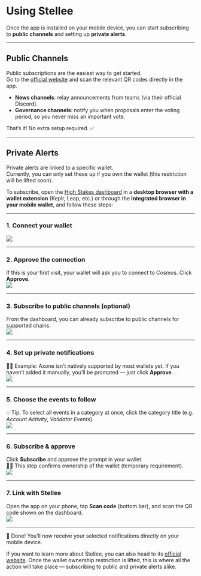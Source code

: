 
# Using Stellee

Once the app is installed on your mobile device, you can start subscribing to **public channels** and setting up **private alerts**.

---

## Public Channels

Public subscriptions are the easiest way to get started.  
Go to the [official website](https://stellee.highstakes.ch/get-started#channels) and scan the relevant QR codes directly in the app.  

- **News channels**: relay announcements from teams (via their official Discord).  
- **Governance channels**: notify you when proposals enter the voting period, so you never miss an important vote.  

That’s it! No extra setup required. ✅  

---

## Private Alerts

Private alerts are linked to a specific wallet.  
Currently, you can only set these up if you own the wallet (this restriction will be lifted soon).

To subscribe, open the [High Stakes dashboard](https://app.highstakes.ch/notifications) in a **desktop browser with a wallet extension** (Keplr, Leap, etc.) or through the **integrated browser in your mobile wallet**, and follow these steps:

---

### 1. Connect your wallet
<img src={step_1} />

---

### 2. Approve the connection
If this is your first visit, your wallet will ask you to connect to Cosmos. Click **Approve**.  
<img src={step_2} />

---

### 3. Subscribe to public channels (optional)
From the dashboard, you can already subscribe to public channels for supported chains.  
<img src={step_3} />

---

### 4. Set up private notifications
👨‍🏫 Example: Axone isn’t natively supported by most wallets yet. If you haven’t added it manually, you’ll be prompted — just click **Approve**.  
<img src={step_4} />

---

### 5. Choose the events to follow
💡 Tip: To select all events in a category at once, click the category title (e.g. *Account Activity*, *Validator Events*).  
<img src={step_5} />

---

### 6. Subscribe & approve
Click **Subscribe** and approve the prompt in your wallet.  
🥷🏽 This step confirms ownership of the wallet (temporary requirement).  
<img src={step_6} />

---

### 7. Link with Stellee
Open the app on your phone, tap **Scan code** (bottom bar), and scan the QR code shown on the dashboard.  
<img src={step_7} />

---

🎉 Done! You’ll now receive your selected notifications directly on your mobile device.

If you want to learn more about Stellee, you can also head to its [official website](https://stellee.highstakes.ch). 
Once the wallet ownership restriction is lifted, this is where all the action will take place — subscribing to public and private alerts alike.


